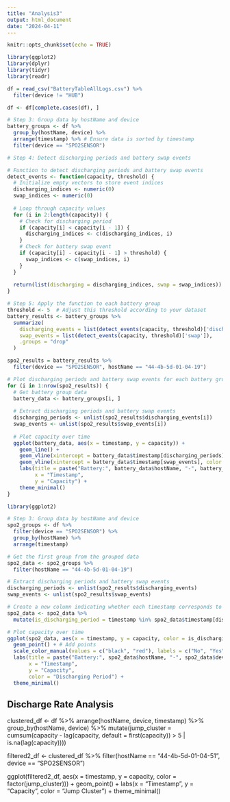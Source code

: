 ```yaml
---
title: "Analysis3"
output: html_document
date: "2024-04-11"
---
```


```r
knitr::opts_chunk$set(echo = TRUE)
```

```r
library(ggplot2)
library(dplyr)
library(tidyr)
library(readr)
```

```r
df = read_csv("BatteryTableAllLogs.csv") %>%
  filter(device != "HUB")
```

```r
df <- df[complete.cases(df), ]

# Step 3: Group data by hostName and device
battery_groups <- df %>%
  group_by(hostName, device) %>%
  arrange(timestamp) %>% # Ensure data is sorted by timestamp
  filter(device == "SPO2SENSOR")

```

```r
# Step 4: Detect discharging periods and battery swap events

# Function to detect discharging periods and battery swap events
detect_events <- function(capacity, threshold) {
  # Initialize empty vectors to store event indices
  discharging_indices <- numeric(0)
  swap_indices <- numeric(0)
  
  # Loop through capacity values
  for (i in 2:length(capacity)) {
    # Check for discharging period
    if (capacity[i] < capacity[i - 1]) {
      discharging_indices <- c(discharging_indices, i)
    }
    # Check for battery swap event
    if (capacity[i] - capacity[i - 1] > threshold) {
      swap_indices <- c(swap_indices, i)
    }
  }
  
  return(list(discharging = discharging_indices, swap = swap_indices))
}
```

```r
# Step 5: Apply the function to each battery group
threshold <- 5  # Adjust this threshold according to your dataset
battery_results <- battery_groups %>%
  summarize(
    discharging_events = list(detect_events(capacity, threshold)['discharging']),
    swap_events = list(detect_events(capacity, threshold)['swap']),
    .groups = "drop"
  )
```

```r
spo2_results = battery_results %>%
  filter(device == "SPO2SENSOR", hostName == "44-4b-5d-01-04-19")
```

```r
# Plot discharging periods and battery swap events for each battery group
for (i in 1:nrow(spo2_results)) {
  # Get battery group data
  battery_data <- battery_groups[i, ]
  
  # Extract discharging periods and battery swap events
  discharging_periods <- unlist(spo2_results$discharging_events[i])
  swap_events <- unlist(spo2_results$swap_events[i])
  
  # Plot capacity over time
  ggplot(battery_data, aes(x = timestamp, y = capacity)) +
    geom_line() +
    geom_vline(xintercept = battery_data$timestamp[discharging_periods], color = "red", linetype = "dashed") +
    geom_vline(xintercept = battery_data$timestamp[swap_events], color = "blue", linetype = "dashed") +
    labs(title = paste("Battery:", battery_data$hostName, "-", battery_data$device),
         x = "Timestamp",
         y = "Capacity") +
    theme_minimal()
}
```

```r

library(ggplot2)

# Step 3: Group data by hostName and device
spo2_groups <- df %>%
  filter(device == "SPO2SENSOR") %>%
  group_by(hostName) %>%
  arrange(timestamp)

# Get the first group from the grouped data
spo2_data <- spo2_groups %>%
  filter(hostName == "44-4b-5d-01-04-19")

# Extract discharging periods and battery swap events
discharging_periods <- unlist(spo2_results$discharging_events)
swap_events <- unlist(spo2_results$swap_events)

# Create a new column indicating whether each timestamp corresponds to a discharging period
spo2_data <- spo2_data %>%
  mutate(is_discharging_period = timestamp %in% spo2_data$timestamp[discharging_periods])

# Plot capacity over time
ggplot(spo2_data, aes(x = timestamp, y = capacity, color = is_discharging_period)) + # Use geom_line() to connect the points
  geom_point() + # Add points
  scale_color_manual(values = c("black", "red"), labels = c("No", "Yes")) + # Set color for discharging periods
  labs(title = paste("Battery:", spo2_data$hostName, "-", spo2_data$device),
       x = "Timestamp",
       y = "Capacity",
       color = "Discharging Period") +
  theme_minimal()

```

## Discharge Rate Analysis

clustered_df <- df %>%
  arrange(hostName, device, timestamp) %>%
  group_by(hostName, device) %>%
  mutate(jump_cluster = cumsum(capacity - lag(capacity, default = first(capacity)) > 5 | 
                                is.na(lag(capacity))))

filtered2_df <- clustered_df %>%
  filter(hostName == "44-4b-5d-01-04-51", device == "SPO2SENSOR") 

ggplot(filtered2_df, aes(x = timestamp, y = capacity, color = factor(jump_cluster))) +
  geom_point() +
  labs(x = "Timestamp", y = "Capacity", color = "Jump Cluster") +
  theme_minimal()

